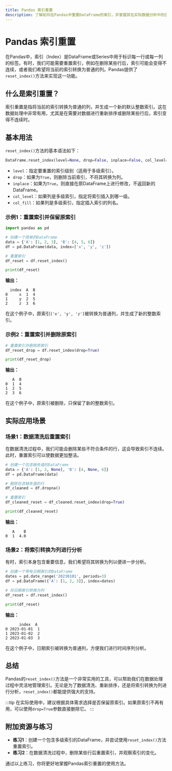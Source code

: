 ```yaml
---
title: Pandas 索引重置
description: 了解如何在Pandas中重置DataFrame的索引，并掌握其在实际数据分析中的应用。
---
```


# Pandas 索引重置

在Pandas中，索引（Index）是DataFrame或Series中用于标识每一行或每一列的标签。有时，我们可能需要重置索引，例如在删除某些行后，索引可能会变得不连续，或者我们希望将当前的索引转换为普通的列。Pandas提供了`reset_index()`方法来实现这一功能。

## 什么是索引重置？

索引重置是指将当前的索引转换为普通的列，并生成一个新的默认整数索引。这在数据处理中非常有用，尤其是在需要对数据进行重新排序或删除某些行后，索引变得不连续时。

## 基本用法

`reset_index()`方法的基本语法如下：

```python
DataFrame.reset_index(level=None, drop=False, inplace=False, col_level=0, col_fill='')
```

- `level`：指定要重置的索引级别（适用于多级索引）。
- `drop`：如果为`True`，则删除当前索引，不将其转换为列。
- `inplace`：如果为`True`，则直接在原DataFrame上进行修改，不返回新的DataFrame。
- `col_level`：如果列是多级索引，指定将索引插入到哪一级。
- `col_fill`：如果列是多级索引，指定插入索引的列名。

### 示例1：重置索引并保留原索引

```python
import pandas as pd

# 创建一个简单的DataFrame
data = {'A': [1, 2, 3], 'B': [4, 5, 6]}
df = pd.DataFrame(data, index=['x', 'y', 'z'])

# 重置索引
df_reset = df.reset_index()

print(df_reset)
```

**输出：**

```
  index  A  B
0     x  1  4
1     y  2  5
2     z  3  6
```

在这个例子中，原索引`['x', 'y', 'z']`被转换为普通列，并生成了新的整数索引。

### 示例2：重置索引并删除原索引

```python
# 重置索引并删除原索引
df_reset_drop = df.reset_index(drop=True)

print(df_reset_drop)
```

**输出：**

```
   A  B
0  1  4
1  2  5
2  3  6
```

在这个例子中，原索引被删除，只保留了新的整数索引。

## 实际应用场景

### 场景1：数据清洗后重置索引

在数据清洗过程中，我们可能会删除某些不符合条件的行，这会导致索引不连续。此时，重置索引可以使数据更加整洁。

```python
# 创建一个包含缺失值的DataFrame
data = {'A': [1, 2, None], 'B': [4, None, 6]}
df = pd.DataFrame(data)

# 删除包含缺失值的行
df_cleaned = df.dropna()

# 重置索引
df_cleaned_reset = df_cleaned.reset_index(drop=True)

print(df_cleaned_reset)
```

**输出：**

```
   A    B
0  1  4.0
```

### 场景2：将索引转换为列进行分析

有时，索引本身包含重要信息，我们希望将其转换为列以便进一步分析。

```python
# 创建一个带有日期索引的DataFrame
dates = pd.date_range('20230101', periods=3)
df = pd.DataFrame({'A': [1, 2, 3]}, index=dates)

# 将日期索引转换为列
df_reset = df.reset_index()

print(df_reset)
```

**输出：**

```
      index  A
0 2023-01-01  1
1 2023-01-02  2
2 2023-01-03  3
```

在这个例子中，日期索引被转换为普通列，方便我们进行时间序列分析。

## 总结

Pandas的`reset_index()`方法是一个非常实用的工具，可以帮助我们在数据处理过程中灵活地管理索引。无论是为了数据清洗、重新排序，还是将索引转换为列进行分析，`reset_index()`都能提供强大的支持。

:::tip
在实际使用中，建议根据具体需求选择是否保留原索引。如果原索引不再有用，可以使用`drop=True`参数直接删除它。
:::

## 附加资源与练习

- **练习1**：创建一个包含多级索引的DataFrame，并尝试使用`reset_index()`方法重置索引。
- **练习2**：在数据清洗过程中，删除某些行后重置索引，并观察索引的变化。

通过以上练习，你将更好地掌握Pandas索引重置的使用方法。